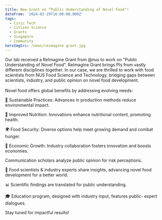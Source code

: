 ```yaml
---
title: New Grant on “Public Understanding of Novel Food"!
dateFrom: '2024-02-29T16:00:00.000Z'
tags:
  - Civic Tech
  - Citizen Science
  - Grants
  - Singapore
  - Community
heroImgSrc: /news/reimagine grant.jpg
---
```


Our lab received a ReImagine Grant from @nus to work on "Public Understanding of Novel Food". ReImagine Grant brings PIs from vastly different disciplines together. In our case, we are thrilled to work with food scientists from NUS Food Science and Technology, bridging gaps between scientists, industry, and public opinion on novel food development. \
\
Novel food offers global benefits by
addressing evolving needs:

🌱 Sustainable Practices: Advances in production methods reduce environmental
impact.

👥 Improved Nutrition: Innovations
enhance nutritional content, promoting health.

🌍 Food Security: Diverse options
help meet growing demand and combat hunger.

🤝 Economic Growth: Industry
collaboration fosters innovation and boosts economies.

Communication scholars analyze public opinion for risk perceptions.

🧪 Food scientists & industry experts share insights, advancing novel food development for a better world.

📊 Scientific findings are translated for public understanding.

🎓 Education program, designed with industry input, features public- expert dialogues.

Stay tuned for impactful results!
